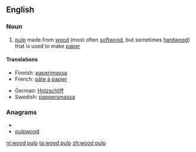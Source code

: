 ==English==
{{wikipedia}}

===Noun===
{{en-noun|-|sg=[[wood]] [[pulp]]}}

# [[pulp]] made from [[wood]] (most often [[softwood]], but sometimes [[hardwood]]) that is used to make [[paper]]

====Translations====
{{trans-top|pulp from trees used to make paper}}
* Finnish: [[paperimassa]]
* French: [[pâte à papier]] {{f}}
{{trans-mid}}
* German: [[Holzschliff]] {{m}}
* Swedish: [[pappersmassa]] {{c}}
{{trans-bottom}}

===Anagrams===
* {{alphagram|dlooppuw}}
* [[pulpwood#English|pulpwood]]

[[nl:wood pulp]]
[[ta:wood pulp]]
[[zh:wood pulp]]